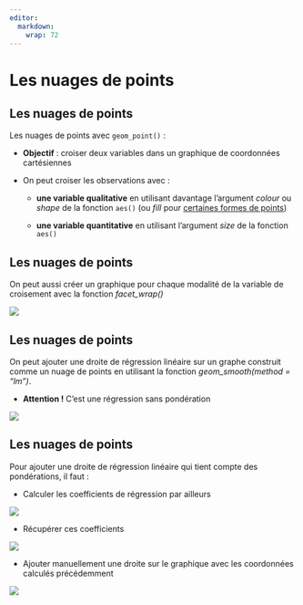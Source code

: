 ```yaml
---
editor: 
  markdown: 
    wrap: 72
---
```


# Les nuages de points {.backgroundTitre}

## Les nuages de points

Les nuages de points avec `geom_point()` :

-   **Objectif** : croiser deux variables dans un graphique de coordonnées
    cartésiennes

-   On peut croiser les observations avec :

    -   **une variable qualitative** en utilisant davantage l'argument
        *colour* ou *shape* de la fonction `aes()` (ou *fill* pour [certaines formes de points](https://r-graphics.org/recipe-scatter-shapes#RECIPE-SCATTER-SHAPES))

    -   **une variable quantitative** en utilisant l'argument *size* de la
        fonction `aes()`

## Les nuages de points

On peut aussi créer un graphique pour chaque modalité de la variable de
croisement avec la fonction *facet_wrap()*

![](img/clipboard-nuage1.png){fig-align="center"}

## Les nuages de points

On peut ajouter une droite de régression linéaire sur un graphe
construit comme un nuage de points en utilisant la fonction
*geom_smooth(method = "lm")*.

-   **Attention !** C'est une régression sans pondération

![](img/clipboard-nuage2.png){fig-align="center"}

## Les nuages de points

Pour ajouter une droite de régression linéaire qui tient compte des
pondérations, il faut :

-   Calculer les coefficients de régression par ailleurs

![](img/clipboard-nuage3.png){fig-align="center"}

-   Récupérer ces coefficients

![](img/clipboard-nuage4.png){fig-align="center"}

-   Ajouter manuellement une droite sur le graphique avec les
    coordonnées calculés précédemment

![](img/clipboard-nuage5.png){fig-align="center"}
